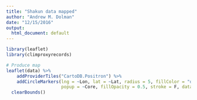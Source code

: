 ```yaml
---
title: "Shakun data mapped"
author: "Andrew M. Dolman"
date: "12/15/2016"
output:
  html_document: default
---
```


```r
library(leaflet) 
library(climproxyrecords)
```

```r

# Produce map
leaflet(data) %>%
    addProviderTiles("CartoDB.Positron") %>%
    addCircleMarkers(lng = ~Lon, lat = ~Lat, radius = 5, fillColor = "darkred", 
                     popup = ~Core, fillOpacity = 0.5, stroke = F, data = shakun.metadata) %>%
  clearBounds()

```


